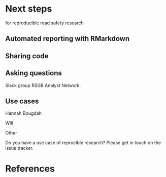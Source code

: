 # Next steps

 for reproducible road safety research


## Automated reporting with RMarkdown

## Sharing code



## Asking questions


Slack group RSGB Analyst Network.

## Use cases

Hannah Bougdah

Will

Other

Do you have a use case of reprocible research? Please get in touch on the issue tracker.

# References

